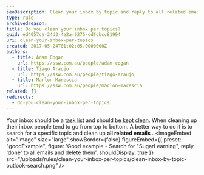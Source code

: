 ```yaml
---
seoDescription: Clean your inbox by topic and reply to all related emails to keep your task list organized.
type: rule
archivedreason:
title: Do you clean your inbox per topics?
guid: ed4057ca-24d3-4e2a-9275-cdfcbcc81994
uri: clean-your-inbox-per-topics
created: 2017-05-24T01:02:05.0000000Z
authors:
  - title: Adam Cogan
    url: https://ssw.com.au/people/adam-cogan
  - title: Tiago Araujo
    url: https://ssw.com.au/people/tiago-araujo
  - title: Marlon Marescia
    url: https://ssw.com.au/people/marlon-marescia
related: []
redirects:
  - do-you-clean-your-inbox-per-topics
---
```


Your inbox should be a [task list](/dones-is-your-inbox-a-task-list-only) and should [be kept clean](/dones-do-you-reply-done-and-delete-the-original-email). When cleaning up their inbox people tend to go from top to bottom. A better way to do it is to search for a specific topic and clean up **all related emails** .
<imageEmbed
  alt="Image"
  size="large"
  showBorder={false}
  figureEmbed={{
    preset: "goodExample",
    figure: 'Good example - Search for "SugarLearning", reply \'done\' to all emails and delete them',
    shouldDisplay: true
  }}
  src="/uploads/rules/clean-your-inbox-per-topics/clean-inbox-by-topic-outlook-search.png"
/>